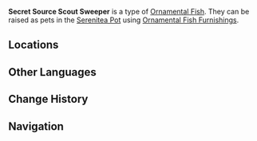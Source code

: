 {{About|the [[furnishing]]|the fish|Secret Source Scout Sweeper}}
{{Furnishing Infobox
|title          = Secret Source Scout Sweeper
|id             = 379047
|image          = Item Ornamental Secret Source Scout Sweeper.png
|category       = Ornamental Fish
|quality        = 4
|adeptal_energy = 
|load           = 
|description    = A valuable Ornamental Fish that may be kept as a pet in the [["Molten Lava Pool"|Molten Lava Pool]].<br>{{Item Description|Secret Source Scout Sweeper}}<br>In the peaceful sanctum that is the Realm Within, they are no longer required to track suspicious heat signatures and need only maintain normal operations &mdash; a sort of retirement, one might say.
}}
'''Secret Source Scout Sweeper''' is a type of [[Ornamental Fish]]. They can be raised as pets in the [[Serenitea Pot]] using [[Ornamental Fish Furnishings]].

==Locations==
{{Transclude|Secret Source Scout Sweeper|Locations}}

==Other Languages==
{{Other Languages|Transclude=Secret Source Scout Sweeper}}

==Change History==
{{Change History|5.5}}

==Navigation==
{{Furnishing Navbox/Subsystems|fish pond}}